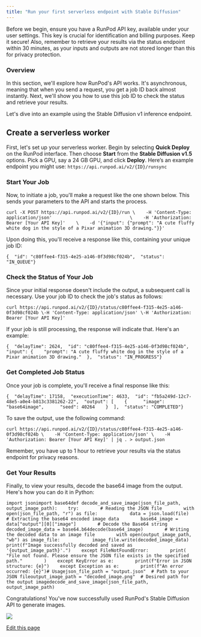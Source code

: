 ```yaml
---
title: "Run your first serverless endpoint with Stable Diffusion"
---
```


<Note>
  Before we begin, ensure you have a RunPod API key, available under your user settings. This key is crucial for identification and billing purposes. Keep it secure! Also, remember to retrieve your results via the status endpoint within 30 minutes, as your inputs and outputs are not stored longer than this for privacy protection.
</Note>

### Overview[​](#overview "Direct link to Overview")

In this section, we'll explore how RunPod's API works. It's asynchronous, meaning that when you send a request, you get a job ID back almost instantly. Next, we'll show you how to use this job ID to check the status and retrieve your results.

Let's dive into an example using the Stable Diffusion v1 inference endpoint.

## Create a serverless worker[​](#create-a-serverless-worker "Direct link to Create a serverless worker")

First, let's set up your serverless worker. Begin by selecting **Quick Deploy** on the RunPod interface. Then choose **Start** from the **Stable Diffusion v1.5** options. Pick a GPU, say a 24 GB GPU, and click **Deploy**. Here’s an example endpoint you might use: `https://api.runpod.ai/v2/{ID}/runsync`

### Start Your Job[​](#start-your-job "Direct link to Start Your Job")

Now, to initiate a job, you'll make a request like the one shown below. This sends your parameters to the API and starts the process.

```
curl -X POST https://api.runpod.ai/v2/{ID}/run \    -H 'Content-Type: application/json'                             \    -H 'Authorization: Bearer [Your API Key]'    \    -d '{"input": {"prompt": "A cute fluffy white dog in the style of a Pixar animation 3D drawing."}}'
```

Upon doing this, you'll receive a response like this, containing your unique job ID:

```
{  "id": "c80ffee4-f315-4e25-a146-0f3d98cf024b",  "status": "IN_QUEUE"}
```

### Check the Status of Your Job[​](#check-the-status-of-your-job "Direct link to Check the Status of Your Job")

Since your initial response doesn't include the output, a subsequent call is necessary. Use your job ID to check the job's status as follows:

```
curl https://api.runpod.ai/v2/{ID}/status/c80ffee4-f315-4e25-a146-0f3d98cf024b \-H 'Content-Type: application/json' \-H 'Authorization: Bearer [Your API Key]'
```

If your job is still processing, the response will indicate that. Here's an example:

```
{  "delayTime": 2624,  "id": "c80ffee4-f315-4e25-a146-0f3d98cf024b",  "input": {    "prompt": "A cute fluffy white dog in the style of a Pixar animation 3D drawing."  },  "status": "IN_PROGRESS"}
```

### Get Completed Job Status[​](#get-completed-job-status "Direct link to Get Completed Job Status")

Once your job is complete, you'll receive a final response like this:

```
{  "delayTime": 17158,  "executionTime": 4633,  "id": "fb5a249d-12c7-48e5-a0e4-b813c3381262-22",  "output": [    {      "image": "base64image",      "seed": 40264    }  ],  "status": "COMPLETED"}
```

To save the output, use the following command:

```
curl https://api.runpod.ai/v2/{ID}/status/c80ffee4-f315-4e25-a146-0f3d98cf024b \    -H 'Content-Type: application/json' \    -H 'Authorization: Bearer [Your API Key]' | jq . > output.json
```

<Note>
  Remember, you have up to 1 hour to retrieve your results via the status endpoint for privacy reasons.
</Note>

### Get Your Results[​](#get-your-results "Direct link to Get Your Results")

Finally, to view your results, decode the base64 image from the output. Here's how you can do it in Python:

```
import jsonimport base64def decode_and_save_image(json_file_path, output_image_path):    try:        # Reading the JSON file        with open(json_file_path, "r") as file:            data = json.load(file)        # Extracting the base64 encoded image data        base64_image = data["output"][0]["image"]        # Decode the Base64 string        decoded_image_data = base64.b64decode(base64_image)        # Writing the decoded data to an image file        with open(output_image_path, "wb") as image_file:            image_file.write(decoded_image_data)        print(f"Image successfully decoded and saved as '{output_image_path}'.")    except FileNotFoundError:        print(            "File not found. Please ensure the JSON file exists in the specified path."        )    except KeyError as e:        print(f"Error in JSON structure: {e}")    except Exception as e:        print(f"An error occurred: {e}")# Usagejson_file_path = "output.json"  # Path to your JSON fileoutput_image_path = "decoded_image.png"  # Desired path for the output imagedecode_and_save_image(json_file_path, output_image_path)
```

Congratulations! You've now successfully used RunPod's Stable Diffusion API to generate images.

![](/images/tutorials/serverless/gpu/assets/images/decoded_image-4eee516fb849fc806d4aeb5804c59f9c.png)

[Edit this page](https://github.com/runpod/docs/blob/main/docs/tutorials/serverless/gpu/run-your-first.md)
